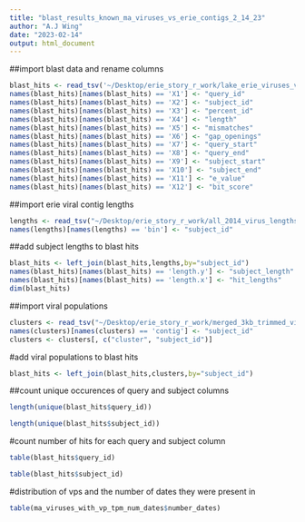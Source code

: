 ```yaml
---
title: "blast_results_known_ma_viruses_vs_erie_contigs_2_14_23"
author: "A.J Wing"
date: "2023-02-14"
output: html_document
---
```




##import blast data and rename columns
```r
blast_hits <- read_tsv('~/Desktop/erie_story_r_work/lake_erie_viruses_vs_known_ma_viruses.csv', col_names=FALSE)
names(blast_hits)[names(blast_hits) == 'X1'] <- "query_id"
names(blast_hits)[names(blast_hits) == 'X2'] <- "subject_id"
names(blast_hits)[names(blast_hits) == 'X3'] <- "percent_id"
names(blast_hits)[names(blast_hits) == 'X4'] <- "length"
names(blast_hits)[names(blast_hits) == 'X5'] <- "mismatches"
names(blast_hits)[names(blast_hits) == 'X6'] <- "gap_openings"
names(blast_hits)[names(blast_hits) == 'X7'] <- "query_start"
names(blast_hits)[names(blast_hits) == 'X8'] <- "query_end"
names(blast_hits)[names(blast_hits) == 'X9'] <- "subject_start"
names(blast_hits)[names(blast_hits) == 'X10'] <- "subject_end"
names(blast_hits)[names(blast_hits) == 'X11'] <- "e_value"
names(blast_hits)[names(blast_hits) == 'X12'] <- "bit_score"
```


##import erie viral contig lengths
```r
lengths <- read_tsv("~/Desktop/erie_story_r_work/all_2014_virus_lengths.tsv")
names(lengths)[names(lengths) == 'bin'] <- "subject_id"
```


##add subject lengths to blast hits
```r
blast_hits <- left_join(blast_hits,lengths,by="subject_id")
names(blast_hits)[names(blast_hits) == 'length.y'] <- "subject_length"
names(blast_hits)[names(blast_hits) == 'length.x'] <- "hit_lengths"
dim(blast_hits)
```

##import viral populations
```r
clusters <- read_tsv("~/Desktop/erie_story_r_work/merged_3kb_trimmed_viruses_and_ma_virus_references_95-85_clusters_parsed.tsv", col_names=T)
names(clusters)[names(clusters) == 'contig'] <- "subject_id"
clusters <- clusters[, c("cluster", "subject_id")]
```


#add viral populations to blast hits
```r
blast_hits <- left_join(blast_hits,clusters,by="subject_id")
```


##count unique occurences of query and subject columns

```r
length(unique(blast_hits$query_id))

length(unique(blast_hits$subject_id))

```

#count number of hits for each query and subject column
```r
table(blast_hits$query_id)

table(blast_hits$subject_id)
```

#distribution of vps and the number of dates they were present in
```r
table(ma_viruses_with_vp_tpm_num_dates$number_dates)
```